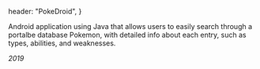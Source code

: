   header: "PokeDroid",
}

Android application using Java that allows users to easily search through a
portalbe database Pokemon, with detailed info about each entry, such as types,
abilities, and weaknesses.

_2019_
